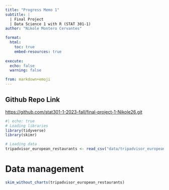 ```yaml
---
title: "Progress Memo 1"
subtitle: |
  | Final Project 
  | Data Science 1 with R (STAT 301-1)
author: "Nikole Montero Cervantes"

format:
  html:
    toc: true
    embed-resources: true
    
execute:
  echo: false
  warning: false

from: markdown+emoji 
---
```

  
::: {.callout-tip icon=false}

## Github Repo Link

[https://github.com/stat301-1-2023-fall/final-project-1-Nikole26.git](https://github.com/stat301-1-2023-fall/final-project-1-Nikole26.git)

:::

```r
#| echo: true
# Loading libraries 
library(tidyverse)
library(skimr)

# Loading data 
tripadvisor_european_restaurants <- read_csv("data/tripadvisor_european_restaurants.csv")
```
# Data management
```r
skim_without_charts(tripadvisor_european_restaurants)
```


